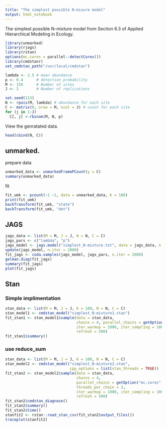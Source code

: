 ```yaml
---
title: "The simplest possible N-mixure model"
output: html_notebook
---
```


The simplest possible N-mixture model from Section 6.3 of
Applied Hierarchical Modeling in Ecology.

```r
library(unmarked)
library(rjags)
library(rstan)
options(mc.cores = parallel::detectCores())
library(cmdstanr)
set_cmdstan_path("/usr/local/cmdstan")

lambda <- 2.5 # mean abundance
p <- 0.4      # detection probability
M <- 150      # Number of sites
J <- 2        # Number of replications

set.seed(123)
N <- rpois(M, lambda) # abundance for each site
C <- matrix(0, nrow = M, ncol = J) # count for each site
for (j in 1:J)
  C[, j] <-rbinom(M, N, p)
```

View the genratated data.

```r
head(cbind(N, C))
```

## unmarked.

prepare data

```r
unmarked_data <- unmarkedFramePCount(y = C)
summary(unmarked_data)
```

fit

```r
fit_umk <- pcount(~1 ~1, data = unmarked_data, K = 100)
print(fit_umk)
backTransform(fit_umk, "state")
backTransform(fit_umk, "det")
```

## JAGS

```r
jags_data <- list(M = M, J = J, N = N, C = C)
jags_pars <- c("lambda", "p")
jags_model <- jags.model("simplest_N-mixture.txt", data = jags_data, n.chains = 3)
update(jags_model, n.iter = 2000)
fit_jags <- coda.samples(jags_model, jags_pars, n.iter = 2000)
gelman.diag(fit_jags)
summary(fit_jags)
plot(fit_jags)
```

## Stan

### Simple implimentation

```r
stan_data <- list(M = M, J = J, K = 100, N = N, C = C)
stan_model1 <- cmdstan_model("simplest_N-mixture1.stan")
fit_stan1 <- stan_model1$sample(data = stan_data,
                                chains = 4, parallel_chains = getOption("mc.cores", 1),
                                iter_warmup = 1000, iter_sampling = 1000,
                                refresh = 500)
fit_stan1$summary()
```

### use reduce_sum

```r
stan_data <- list(M = M, J = J, K = 100, N = N, C = C)
stan_model2 <- cmdstan_model("simplest_N-mixture2.stan",
                             cpp_options = list(stan_threads = TRUE))
fit_stan2 <- stan_model2$sample(data = stan_data,
                                chains = 4,
                                parallel_chains = getOption("mc.cores", 1),
                                threads_per_chain = 3,
                                iter_warmup = 1000, iter_sampling = 1000,
                                refresh = 500)
fit_stan2$cmdstan_diagnose()
fit_stan2$summary()
fit_stan2$time()
stanfit2 <- rstan::read_stan_csv(fit_stan2$output_files())
traceplot(stanfit2)
```




